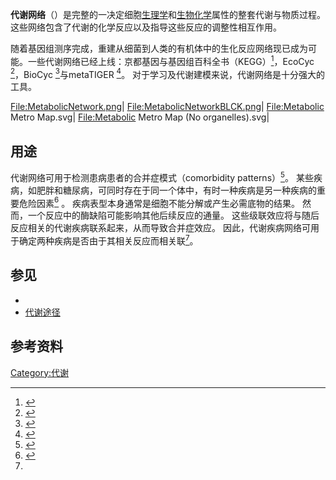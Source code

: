 {{noteTA|G1=LS}}
'''代谢网络'''（{{lang-en|metabolic network}}）是完整的一决定细胞[[生理学|生理学]]和[[生物化学|生物化学]]属性的整套代谢与物质过程。这些网络包含了代谢的化学反应以及指导这些反应的调整性相互作用。

随着基因组测序完成，重建从细菌到人类的有机体中的生化反应网络现已成为可能。一些代谢网络已经上线：京都基因与基因组百科全书（KEGG）<ref>{{cite web|url=http://www.genome.ad.jp|title=GenomeNet|website=www.genome.ad.jp|access-date=2019-10-22|archive-url=https://web.archive.org/web/20090224062051/http://www.genome.ad.jp/|archive-date=2009-02-24|dead-url=yes}}</ref>，EcoCyc <ref>{{cite web|url=http://www.ecocyc.org|title=EcoCyc: Encyclopedia of E. coli Genes and Metabolic Pathways|website=www.ecocyc.org|accessdate=2020-12-16|archive-date=2006-05-09|archive-url=https://web.archive.org/web/20060509111623/http://ecocyc.org/|dead-url=no}}</ref>，BioCyc <ref>{{cite web|url=http://biocyc.org|title=BioCyc Pathway/Genome Database Collection|website=biocyc.org|accessdate=2020-12-16|archive-date=2020-11-27|archive-url=https://web.archive.org/web/20201127013311/https://biocyc.org/|dead-url=no}}</ref>与metaTIGER <ref>{{cite web|url=http://www.bioinformatics.leeds.ac.uk/metatiger/|title=metaTIGER - Home|website=www.bioinformatics.leeds.ac.uk|access-date=2011-02-12|archive-url=https://web.archive.org/web/20120304065541/http://www.bioinformatics.leeds.ac.uk/metatiger/|archive-date=2012-03-04|dead-url=yes}}</ref>。
对于学习及代谢建模来说，代谢网络是十分强大的工具。

<gallery widths="200" heights="200">
File:MetabolicNetwork.png|
File:MetabolicNetworkBLCK.png|
File:Metabolic Metro Map.svg|
File:Metabolic Metro Map (No organelles).svg|
</gallery>

==用途==
代谢网络可用于检测患病患者的合并症模式（comorbidity patterns）<ref name=pmid18599447>{{cite journal |doi=10.1073/pnas.0802208105 |pmid=18599447 |pmc=2481357 |title=The implications of human metabolic network topology for disease comorbidity |journal=Proceedings of the National Academy of Sciences |volume=105 |issue=29 |pages=9880–9885 |year=2008 |last1=Lee |first1=D.- S. |last2=Park |first2=J. |last3=Kay |first3=K. A. |last4=Christakis |first4=N. A. |last5=Oltvai |first5=Z. N. |last6=Barabasi |first6=A.- L. }}</ref>。 某些疾病，如肥胖和糖尿病，可同时存在于同一个体中，有时一种疾病是另一种疾病的重要危险因素<ref>{{cite journal |pmid=10896648 |url=https://www.annals.org/article.aspx?volume=133&issue=2&page=92 |year=2000 |last1=Ross |first1=R. |title=Reduction in obesity and related comorbid conditions after diet-induced weight loss or exercise-induced weight loss in men. A randomized, controlled trial |journal=Annals of Internal Medicine |volume=133 |issue=2 |pages=92–103 |last2=Dagnone |first2=D. |last3=Jones |first3=P. J. |last4=Smith |first4=H. |last5=Paddags |first5=A. |last6=Hudson |first6=R. |last7=Janssen |first7=I. }}</ref> 。 疾病表型本身通常是细胞不能分解或产生必需底物的结果。 然而，一个反应中的酶缺陷可能影响其他后续反应的通量。 这些级联效应将与随后反应相关的代谢疾病联系起来，从而导致合并症效应。 因此，代谢疾病网络可用于确定两种疾病是否由于其相关反应而相关联<ref name=pmid18599447/>。

==参见==
*{{le|代谢网络建模|Metabolic network modelling}}
*[[代谢途径|代谢途径]]

==参考资料==

{{reflist}}
{{metabolism}}
{{portal bar|新陈代谢|分子与细胞生物学}}
{{代謝地圖}}

[[Category:代谢|Category:代谢]]